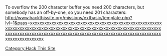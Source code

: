 To overflow the 200 character buffer you need 200 characters, but somebody has an off-by-one, so you need 201 characters:
http://www.hackthissite.org/missions/extbasic/template.php?lvl=1&pass=xxxxxxxxxxxxxxxxxxxxxxxxxxxxxxxxxxxxxxxxxxxxxxxxxxxxxxxxxxxxxxxxxxxxxxxxxxxxxxxxxxxxxxxxxxxxxxxxxxxxxxxxxxxxxxxxxxxxxxxxxxxxxxxxxxxxxxxxxxxxxxxxxxxxxxxxxxxxxxxxxxxxxxxxxxxxxxxxxxxxxxxxxxxxxxxxxxxxxxxxx

[[Category:Hack This Site]]